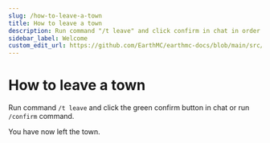 ```yaml
---
slug: /how-to-leave-a-town
title: How to leave a town
description: Run command "/t leave" and click confirm in chat in order to leave a town on EarthMC.
sidebar_label: Welcome
custom_edit_url: https://github.com/EarthMC/earthmc-docs/blob/main/src/docs/how-to-leave-a-town.mdx
---
```

# How to leave a town
Run command `/t leave` and click the green confirm button in chat or run `/confirm` command.

You have now left the town.